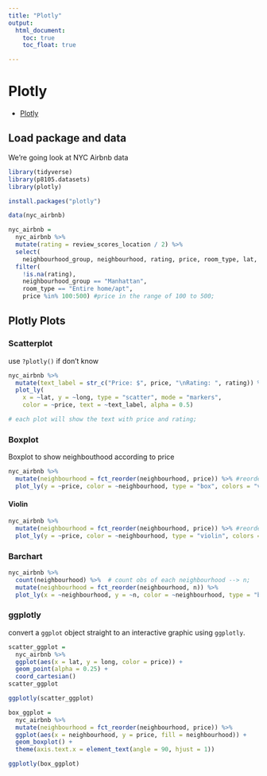 ```yaml
---
title: "Plotly"
output: 
  html_document:
    toc: true
    toc_float: true

---
```


# Plotly
* [Plotly](https://plotly-r.com/)

## Load package and data 

We're going look at NYC Airbnb data
```r
library(tidyverse)
library(p8105.datasets)
library(plotly)

install.packages("plotly")
```

```r
data(nyc_airbnb)

nyc_airbnb = 
  nyc_airbnb %>% 
  mutate(rating = review_scores_location / 2) %>%
  select(
    neighbourhood_group, neighbourhood, rating, price, room_type, lat, long) %>%
  filter(
    !is.na(rating), 
    neighbourhood_group == "Manhattan",
    room_type == "Entire home/apt",
    price %in% 100:500) #price in the range of 100 to 500;
```

## Plotly Plots

### Scatterplot

use `?plotly()` if don't know 

```r
nyc_airbnb %>%
  mutate(text_label = str_c("Price: $", price, "\nRating: ", rating)) %>% #\n: next line;
  plot_ly(
    x = ~lat, y = ~long, type = "scatter", mode = "markers",
    color = ~price, text = ~text_label, alpha = 0.5)

# each plot will show the text with price and rating;
```

### Boxplot
Boxplot to show neighbouthood according to price

```r
nyc_airbnb %>% 
  mutate(neighbourhood = fct_reorder(neighbourhood, price)) %>% #reorder the plot according to the neighborhood and price;
  plot_ly(y = ~price, color = ~neighbourhood, type = "box", colors = "viridis") 
```

#### Violin
```r
nyc_airbnb %>% 
  mutate(neighbourhood = fct_reorder(neighbourhood, price)) %>% #reorder the plot according to the neighborhood and price;
  plot_ly(y = ~price, color = ~neighbourhood, type = "violin", colors = "viridis") 
```

### Barchart

```r
nyc_airbnb %>% 
  count(neighbourhood) %>%  # count obs of each neighbourhood --> n;
  mutate(neighbourhood = fct_reorder(neighbourhood, n)) %>% 
  plot_ly(x = ~neighbourhood, y = ~n, color = ~neighbourhood, type = "bar", colors = "viridis")

```

### ggplotly
convert a `ggplot` object straight to an interactive graphic using `ggplotly`.
```r
scatter_ggplot = 
  nyc_airbnb %>%
  ggplot(aes(x = lat, y = long, color = price)) +
  geom_point(alpha = 0.25) +
  coord_cartesian()
scatter_ggplot

ggplotly(scatter_ggplot)
```

```r
box_ggplot = 
  nyc_airbnb %>% 
  mutate(neighbourhood = fct_reorder(neighbourhood, price)) %>% 
  ggplot(aes(x = neighbourhood, y = price, fill = neighbourhood)) +
  geom_boxplot() +
  theme(axis.text.x = element_text(angle = 90, hjust = 1))

ggplotly(box_ggplot)
```


